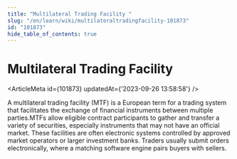 ```yaml
---
title: "Multilateral Trading Facility "
slug: "/en/learn/wiki/multilateraltradingfacility-101873"
id: "101873"
hide_table_of_contents: true
---
```



# Multilateral Trading Facility 

<ArticleMeta id={101873} updatedAt={'2023-09-26 13:58:58'} />
<div className='border-solid border-b border-t-0 my-4 border-[var(--ifm-color-gray-300)]' />

A multilateral trading facility (MTF) is a European term for a trading system that facilitates the exchange of financial instruments between multiple parties.MTFs allow eligible contract participants to gather and transfer a variety of securities, especially instruments that may not have an official market. These facilities are often electronic systems controlled by approved market operators or larger investment banks. Traders usually submit orders electronically, where a matching software engine pairs buyers with sellers.
